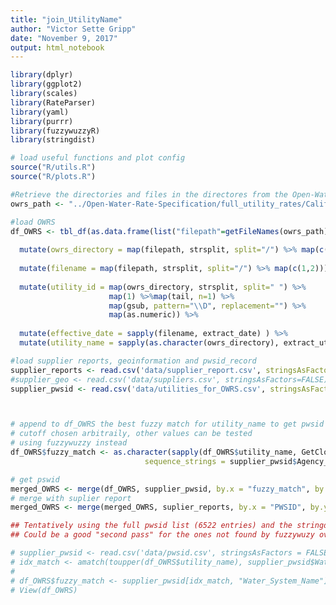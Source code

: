 ```yaml
---
title: "join_UtilityName"
author: "Victor Sette Gripp"
date: "November 9, 2017"
output: html_notebook
---
```


```r
library(dplyr)
library(ggplot2)
library(scales)
library(RateParser)
library(yaml)
library(purrr)
library(fuzzywuzzyR)
library(stringdist)
```

```r

# load useful functions and plot config
source("R/utils.R")
source("R/plots.R")

#Retrieve the directories and files in the directores from the Open-Water-Specification-File directory
owrs_path <- "../Open-Water-Rate-Specification/full_utility_rates/California";

#load OWRS
df_OWRS <- tbl_df(as.data.frame(list("filepath"=getFileNames(owrs_path)), stringsAsFactors=FALSE)) %>% 
  
  mutate(owrs_directory = map(filepath, strsplit, split="/") %>% map(c(1,1))) %>%
  
  mutate(filename = map(filepath, strsplit, split="/") %>% map(c(1,2))) %>%
  
  mutate(utility_id = map(owrs_directory, strsplit, split=" ") %>%  
                      map(1) %>%map(tail, n=1) %>%
                      map(gsub, pattern="\\D", replacement="") %>%
                      map(as.numeric)) %>%
  
  mutate(effective_date = sapply(filename, extract_date) ) %>% 
  mutate(utility_name = sapply(as.character(owrs_directory), extract_utility_name) )

```


```r
#load supplier reports, geoinformation and pwsid_record
supplier_reports <- read.csv('data/supplier_report.csv', stringsAsFactors=FALSE)
#supplier_geo <- read.csv('data/suppliers.csv', stringsAsFactors=FALSE)
supplier_pwsid <- read.csv('data/utilities_for_OWRS.csv', stringsAsFactors = FALSE)



# append to df_OWRS the best fuzzy match for utility_name to get pwsid
# cutoff chosen arbitraily, other values can be tested
# using fuzzywuzzy instead
df_OWRS$fuzzy_match <- as.character(sapply(df_OWRS$utility_name, GetCloseMatches,
                              sequence_strings = supplier_pwsid$Agency_Name, n=1L, cutoff = 0.85))

# get pswid
merged_OWRS <- merge(df_OWRS, supplier_pwsid, by.x = "fuzzy_match", by.y = "Agency_Name", all.x=TRUE, all.y=FALSE)
# merge with suplier report
merged_OWRS <- merge(merged_OWRS, suplier_reports, by.x = "PWSID", by.y = "report_pwsid", all.x=TRUE, all.y=FALSE)
```



```r
## Tentatively using the full pwsid list (6522 entries) and the stringdist library (other distance metrics) to match the ## utility names
## Could be a good "second pass" for the ones not found by fuzzywuzy over the smaller pwsid list

# supplier_pwsid <- read.csv('data/pwsid.csv', stringsAsFactors = FALSE)
# idx_match <- amatch(toupper(df_OWRS$utility_name), supplier_pwsid$Water_System_Name, matchNA=FALSE, method='cosine', maxDist = 0.05)
# 
# df_OWRS$fuzzy_match <- supplier_pwsid[idx_match, "Water_System_Name"]
# View(df_OWRS)
```




